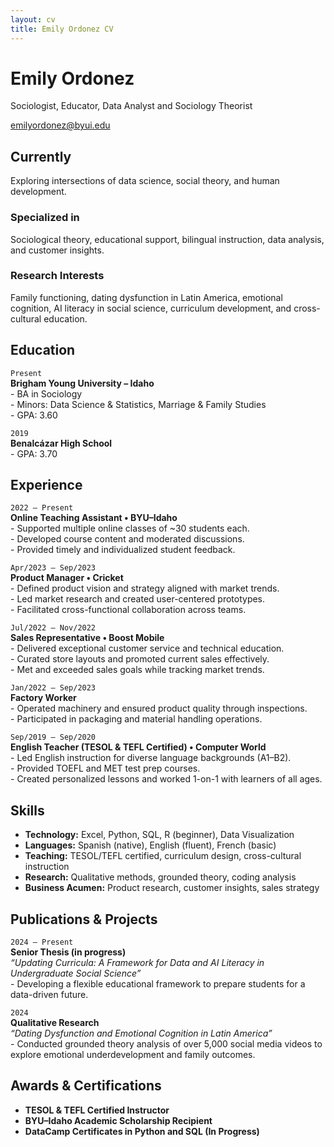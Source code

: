 ```yaml
---
layout: cv
title: Emily Ordonez CV
---
```


# Emily Ordonez  
Sociologist, Educator, Data Analyst and Sociology Theorist

<div id="webaddress">
<a href="emilyordonez@byui.edu">emilyordonez@byui.edu</a>
</div>


## Currently  

Exploring intersections of data science, social theory, and human development.  

### Specialized in  

Sociological theory, educational support, bilingual instruction, data analysis, and customer insights.  

### Research Interests  

Family functioning, dating dysfunction in Latin America, emotional cognition, AI literacy in social science, curriculum development, and cross-cultural education.  

## Education  

`Present`  
__Brigham Young University – Idaho__  
- BA in Sociology  
- Minors: Data Science & Statistics, Marriage & Family Studies  
- GPA: 3.60  

`2019`  
__Benalcázar High School__  
- GPA: 3.70  

## Experience  

`2022 – Present`  
__Online Teaching Assistant • BYU–Idaho__  
- Supported multiple online classes of ~30 students each.  
- Developed course content and moderated discussions.  
- Provided timely and individualized student feedback.  

`Apr/2023 – Sep/2023`  
__Product Manager • Cricket__  
- Defined product vision and strategy aligned with market trends.  
- Led market research and created user-centered prototypes.  
- Facilitated cross-functional collaboration across teams.  

`Jul/2022 – Nov/2022`  
__Sales Representative • Boost Mobile__  
- Delivered exceptional customer service and technical education.  
- Curated store layouts and promoted current sales effectively.  
- Met and exceeded sales goals while tracking market trends.  

`Jan/2022 – Sep/2023`  
__Factory Worker__  
- Operated machinery and ensured product quality through inspections.  
- Participated in packaging and material handling operations.  

`Sep/2019 – Sep/2020`  
__English Teacher (TESOL & TEFL Certified) • Computer World__  
- Led English instruction for diverse language backgrounds (A1–B2).  
- Provided TOEFL and MET test prep courses.  
- Created personalized lessons and worked 1-on-1 with learners of all ages.

## Skills  

- **Technology:** Excel, Python, SQL, R (beginner), Data Visualization  
- **Languages:** Spanish (native), English (fluent), French (basic)  
- **Teaching:** TESOL/TEFL certified, curriculum design, cross-cultural instruction  
- **Research:** Qualitative methods, grounded theory, coding analysis  
- **Business Acumen:** Product research, customer insights, sales strategy  

## Publications & Projects  

`2024 – Present`  
**Senior Thesis (in progress)**  
*“Updating Curricula: A Framework for Data and AI Literacy in Undergraduate Social Science”*  
- Developing a flexible educational framework to prepare students for a data-driven future.  

`2024`  
**Qualitative Research**  
*“Dating Dysfunction and Emotional Cognition in Latin America”*  
- Conducted grounded theory analysis of over 5,000 social media videos to explore emotional underdevelopment and family outcomes.  

## Awards & Certifications  

- **TESOL & TEFL Certified Instructor**  
- **BYU–Idaho Academic Scholarship Recipient**  
- **DataCamp Certificates in Python and SQL (In Progress)**


<!-- ### Footer

Last updated: May 2013 -->